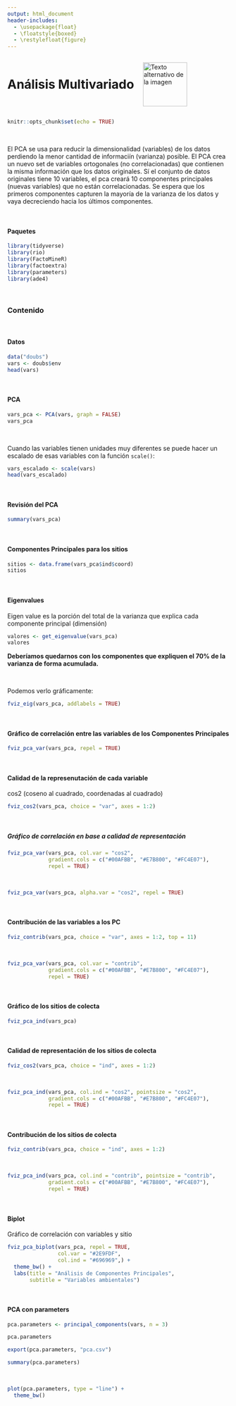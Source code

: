 ---
output: html_document
header-includes:
  - \usepackage{float}
  - \floatstyle{boxed}
  - \restylefloat{figure}
---

<div style="display:flex; align-items:center;">
  <h1 style="margin:0;">Análisis Multivariado</h1>
  <img src="Imagenes/HNBI_LOGO1.jpeg" alt="Texto alternativo de la imagen" style="width:100px; margin-left:20px;">
</div>


```{r setup, include=FALSE}
knitr::opts_chunk$set(echo = TRUE)
```

<br>

El PCA se usa para reducir la dimensionalidad (variables) de los datos perdiendo la menor cantidad de informaciín (varianza) posible. El PCA crea un nuevo set de variables ortogonales (no correlacionadas) que contienen la misma información que los datos originales. Sí el conjunto de datos originales tiene 10 variables, el pca creará 10 componentes principales (nuevas variables) que no están correlacionadas. Se espera que los primeros componentes capturen la mayoría de la varianza de los datos y vaya decreciendo hacia los últimos componentes.

<br>

#### Paquetes

```{r, message=FALSE, warning=FALSE}
library(tidyverse)
library(rio)
library(FactoMineR)
library(factoextra)
library(parameters)
library(ade4)
```

<br>

### Contenido{.tabset .tabset-pills}

<br>

#### Datos

```{r}
data("doubs")
vars <- doubs$env
head(vars)
```

<br>

#### PCA

```{r}
vars_pca <- PCA(vars, graph = FALSE)
vars_pca
```

<br>

Cuando las variables tienen unidades muy diferentes se puede hacer un escalado de esas variables con la función `scale()`:

```{r}
vars_escalado <- scale(vars)
head(vars_escalado)
```

<br>

#### Revisión del PCA

```{r}
summary(vars_pca)
```

<br>

#### Componentes Principales para los sitios

```{r}
sitios <- data.frame(vars_pca$ind$coord)
sitios
```

<br>

#### Eigenvalues

Eigen value es la porción del total de la varianza que explica cada componente principal (dimensión)

```{r}
valores <- get_eigenvalue(vars_pca)
valores
```

**Deberíamos quedarnos con los componentes que expliquen el 70% de la varianza de forma acumulada.**

<br>

Podemos verlo gráficamente:

```{r}
fviz_eig(vars_pca, addlabels = TRUE)
```

<br>

#### Gráfico de correlación entre las variables de los Componentes Principales

```{r}
fviz_pca_var(vars_pca, repel = TRUE)
```

<br>

#### Calidad de la represenutación de cada variable

cos2 (coseno al cuadrado, coordenadas al cuadrado)

```{r}
fviz_cos2(vars_pca, choice = "var", axes = 1:2)
```

<br>

##### Gráfico de correlación en base a calidad de representación

```{r}
fviz_pca_var(vars_pca, col.var = "cos2",
             gradient.cols = c("#00AFBB", "#E7B800", "#FC4E07"), 
             repel = TRUE)
```

<br>

```{r}
fviz_pca_var(vars_pca, alpha.var = "cos2", repel = TRUE)
```

<br>

#### Contribución de las variables a los PC

```{r}
fviz_contrib(vars_pca, choice = "var", axes = 1:2, top = 11)
```

<br>

```{r}
fviz_pca_var(vars_pca, col.var = "contrib",
             gradient.cols = c("#00AFBB", "#E7B800", "#FC4E07"), 
             repel = TRUE)
```

<br>

#### Gráfico de los sitios de colecta

```{r}
fviz_pca_ind(vars_pca)
```

<br>

#### Calidad de representación de los sitios de colecta

```{r}
fviz_cos2(vars_pca, choice = "ind", axes = 1:2)
```

<br>

```{r}
fviz_pca_ind(vars_pca, col.ind = "cos2", pointsize = "cos2", 
             gradient.cols = c("#00AFBB", "#E7B800", "#FC4E07"),
             repel = TRUE)
```

<br>

#### Contribución de los sitios de colecta

```{r}
fviz_contrib(vars_pca, choice = "ind", axes = 1:2)
```

<br>

```{r}
fviz_pca_ind(vars_pca, col.ind = "contrib", pointsize = "contrib", 
             gradient.cols = c("#00AFBB", "#E7B800", "#FC4E07"),
             repel = TRUE)
```

<br>

#### Biplot

Gráfico de correlación con variables y sitio

```{r}
fviz_pca_biplot(vars_pca, repel = TRUE,
                col.var = "#2E9FDF", 
                col.ind = "#696969",) +
  theme_bw() +
  labs(title = "Análisis de Componentes Principales",
       subtitle = "Variables ambientales")
```

<br>

#### PCA con parameters

```{r}
pca.parameters <- principal_components(vars, n = 3)
```

```{r}
pca.parameters
```

```{r}
export(pca.parameters, "pca.csv")
```

```{r}
summary(pca.parameters)
```

<br>

```{r}
plot(pca.parameters, type = "line") + 
  theme_bw()
```
